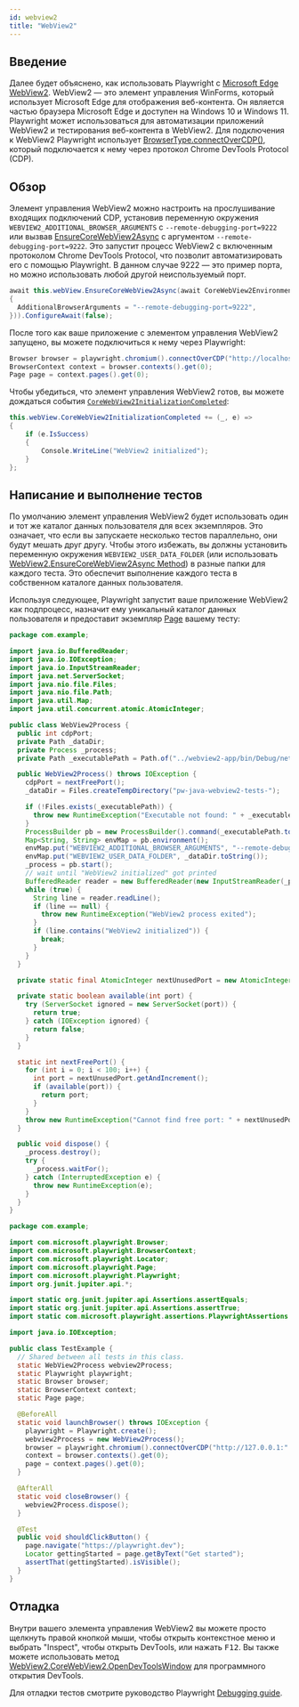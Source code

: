 ```yaml
---
id: webview2
title: "WebView2"
---
```


## Введение

Далее будет объяснено, как использовать Playwright с [Microsoft Edge WebView2](https://docs.microsoft.com/en-us/microsoft-edge/webview2/). WebView2 — это элемент управления WinForms, который использует Microsoft Edge для отображения веб-контента. Он является частью браузера Microsoft Edge и доступен на Windows 10 и Windows 11. Playwright может использоваться для автоматизации приложений WebView2 и тестирования веб-контента в WebView2. Для подключения к WebView2 Playwright использует [BrowserType.connectOverCDP()](/api/class-browsertype.mdx#browser-type-connect-over-cdp), который подключается к нему через протокол Chrome DevTools Protocol (CDP).

## Обзор

Элемент управления WebView2 можно настроить на прослушивание входящих подключений CDP, установив переменную окружения `WEBVIEW2_ADDITIONAL_BROWSER_ARGUMENTS` с `--remote-debugging-port=9222` или вызвав [EnsureCoreWebView2Async](https://docs.microsoft.com/en-us/dotnet/api/microsoft.web.webview2.wpf.webview2.ensurecorewebview2async?view=webview2-dotnet-1.0.1343.22) с аргументом `--remote-debugging-port=9222`. Это запустит процесс WebView2 с включенным протоколом Chrome DevTools Protocol, что позволит автоматизировать его с помощью Playwright. В данном случае 9222 — это пример порта, но можно использовать любой другой неиспользуемый порт.

```csharp
await this.webView.EnsureCoreWebView2Async(await CoreWebView2Environment.CreateAsync(null, null, new CoreWebView2EnvironmentOptions()
{
  AdditionalBrowserArguments = "--remote-debugging-port=9222",
})).ConfigureAwait(false);
```

После того как ваше приложение с элементом управления WebView2 запущено, вы можете подключиться к нему через Playwright:

```java
Browser browser = playwright.chromium().connectOverCDP("http://localhost:9222");
BrowserContext context = browser.contexts().get(0);
Page page = context.pages().get(0);
```

Чтобы убедиться, что элемент управления WebView2 готов, вы можете дождаться события [`CoreWebView2InitializationCompleted`](https://learn.microsoft.com/en-us/dotnet/api/microsoft.web.webview2.wpf.webview2.corewebview2initializationcompleted?view=webview2-dotnet-1.0.1343.22):

```csharp
this.webView.CoreWebView2InitializationCompleted += (_, e) =>
{
    if (e.IsSuccess)
    {
        Console.WriteLine("WebView2 initialized");
    }
};
```

## Написание и выполнение тестов

По умолчанию элемент управления WebView2 будет использовать один и тот же каталог данных пользователя для всех экземпляров. Это означает, что если вы запускаете несколько тестов параллельно, они будут мешать друг другу. Чтобы этого избежать, вы должны установить переменную окружения `WEBVIEW2_USER_DATA_FOLDER` (или использовать [WebView2.EnsureCoreWebView2Async Method](https://docs.microsoft.com/en-us/dotnet/api/microsoft.web.webview2.wpf.webview2.ensurecorewebview2async?view=webview2-dotnet-1.0.1343.22)) в разные папки для каждого теста. Это обеспечит выполнение каждого теста в собственном каталоге данных пользователя.

Используя следующее, Playwright запустит ваше приложение WebView2 как подпроцесс, назначит ему уникальный каталог данных пользователя и предоставит экземпляр [Page] вашему тесту:

<!-- исходный код доступен здесь для проверки работоспособности примеров https://github.com/mxschmitt/playwright-webview2-demo -->

```java title="WebView2Process.java"
package com.example;

import java.io.BufferedReader;
import java.io.IOException;
import java.io.InputStreamReader;
import java.net.ServerSocket;
import java.nio.file.Files;
import java.nio.file.Path;
import java.util.Map;
import java.util.concurrent.atomic.AtomicInteger;

public class WebView2Process {
  public int cdpPort;
  private Path _dataDir;
  private Process _process;
  private Path _executablePath = Path.of("../webview2-app/bin/Debug/net8.0-windows/webview2.exe");

  public WebView2Process() throws IOException {
    cdpPort = nextFreePort();
    _dataDir = Files.createTempDirectory("pw-java-webview2-tests-");

    if (!Files.exists(_executablePath)) {
      throw new RuntimeException("Executable not found: " + _executablePath);
    }
    ProcessBuilder pb = new ProcessBuilder().command(_executablePath.toAbsolutePath().toString());
    Map<String, String> envMap = pb.environment();
    envMap.put("WEBVIEW2_ADDITIONAL_BROWSER_ARGUMENTS", "--remote-debugging-port=" + cdpPort);
    envMap.put("WEBVIEW2_USER_DATA_FOLDER", _dataDir.toString());
    _process = pb.start();
    // wait until "WebView2 initialized" got printed
    BufferedReader reader = new BufferedReader(new InputStreamReader(_process.getInputStream()));
    while (true) {
      String line = reader.readLine();
      if (line == null) {
        throw new RuntimeException("WebView2 process exited");
      }
      if (line.contains("WebView2 initialized")) {
        break;
      }
    }
  }

  private static final AtomicInteger nextUnusedPort = new AtomicInteger(9000);

  private static boolean available(int port) {
    try (ServerSocket ignored = new ServerSocket(port)) {
      return true;
    } catch (IOException ignored) {
      return false;
    }
  }

  static int nextFreePort() {
    for (int i = 0; i < 100; i++) {
      int port = nextUnusedPort.getAndIncrement();
      if (available(port)) {
        return port;
      }
    }
    throw new RuntimeException("Cannot find free port: " + nextUnusedPort.get());
  }

  public void dispose() {
    _process.destroy();
    try {
      _process.waitFor();
    } catch (InterruptedException e) {
      throw new RuntimeException(e);
    }
  }
}
```

```java title="TestExample.java"
package com.example;

import com.microsoft.playwright.Browser;
import com.microsoft.playwright.BrowserContext;
import com.microsoft.playwright.Locator;
import com.microsoft.playwright.Page;
import com.microsoft.playwright.Playwright;
import org.junit.jupiter.api.*;

import static org.junit.jupiter.api.Assertions.assertEquals;
import static org.junit.jupiter.api.Assertions.assertTrue;
import static com.microsoft.playwright.assertions.PlaywrightAssertions.assertThat;

import java.io.IOException;

public class TestExample {
  // Shared between all tests in this class.
  static WebView2Process webview2Process;
  static Playwright playwright;
  static Browser browser;
  static BrowserContext context;
  static Page page;

  @BeforeAll
  static void launchBrowser() throws IOException {
    playwright = Playwright.create();
    webview2Process = new WebView2Process();
    browser = playwright.chromium().connectOverCDP("http://127.0.0.1:" + webview2Process.cdpPort);
    context = browser.contexts().get(0);
    page = context.pages().get(0);
  }

  @AfterAll
  static void closeBrowser() {
    webview2Process.dispose();
  }

  @Test
  public void shouldClickButton() {
    page.navigate("https://playwright.dev");
    Locator gettingStarted = page.getByText("Get started");
    assertThat(gettingStarted).isVisible();
  }
}
```

## Отладка

Внутри вашего элемента управления WebView2 вы можете просто щелкнуть правой кнопкой мыши, чтобы открыть контекстное меню и выбрать "Inspect", чтобы открыть DevTools, или нажать <kbd>F12</kbd>. Вы также можете использовать метод [WebView2.CoreWebView2.OpenDevToolsWindow](https://learn.microsoft.com/en-us/dotnet/api/microsoft.web.webview2.core.corewebview2.opendevtoolswindow?view=webview2-dotnet-1.0.1462.37) для программного открытия DevTools.

Для отладки тестов смотрите руководство Playwright [Debugging guide](./debug).


[APIRequest]: /api/class-apirequest.mdx "APIRequest"
[APIRequestContext]: /api/class-apirequestcontext.mdx "APIRequestContext"
[APIResponse]: /api/class-apiresponse.mdx "APIResponse"
[APIResponseAssertions]: /api/class-apiresponseassertions.mdx "APIResponseAssertions"
[Browser]: /api/class-browser.mdx "Browser"
[BrowserContext]: /api/class-browsercontext.mdx "BrowserContext"
[BrowserType]: /api/class-browsertype.mdx "BrowserType"
[CDPSession]: /api/class-cdpsession.mdx "CDPSession"
[Clock]: /api/class-clock.mdx "Clock"
[ConsoleMessage]: /api/class-consolemessage.mdx "ConsoleMessage"
[Dialog]: /api/class-dialog.mdx "Dialog"
[Download]: /api/class-download.mdx "Download"
[ElementHandle]: /api/class-elementhandle.mdx "ElementHandle"
[FileChooser]: /api/class-filechooser.mdx "FileChooser"
[FormData]: /api/class-formdata.mdx "FormData"
[Frame]: /api/class-frame.mdx "Frame"
[FrameLocator]: /api/class-framelocator.mdx "FrameLocator"
[JSHandle]: /api/class-jshandle.mdx "JSHandle"
[Keyboard]: /api/class-keyboard.mdx "Keyboard"
[Locator]: /api/class-locator.mdx "Locator"
[LocatorAssertions]: /api/class-locatorassertions.mdx "LocatorAssertions"
[Mouse]: /api/class-mouse.mdx "Mouse"
[Page]: /api/class-page.mdx "Page"
[PageAssertions]: /api/class-pageassertions.mdx "PageAssertions"
[Playwright]: /api/class-playwright.mdx "Playwright"
[PlaywrightAssertions]: /api/class-playwrightassertions.mdx "PlaywrightAssertions"
[PlaywrightException]: /api/class-playwrightexception.mdx "PlaywrightException"
[Request]: /api/class-request.mdx "Request"
[RequestOptions]: /api/class-requestoptions.mdx "RequestOptions"
[Response]: /api/class-response.mdx "Response"
[Route]: /api/class-route.mdx "Route"
[Selectors]: /api/class-selectors.mdx "Selectors"
[TimeoutError]: /api/class-timeouterror.mdx "TimeoutError"
[Touchscreen]: /api/class-touchscreen.mdx "Touchscreen"
[Tracing]: /api/class-tracing.mdx "Tracing"
[Video]: /api/class-video.mdx "Video"
[WebError]: /api/class-weberror.mdx "WebError"
[WebSocket]: /api/class-websocket.mdx "WebSocket"
[WebSocketFrame]: /api/class-websocketframe.mdx "WebSocketFrame"
[WebSocketRoute]: /api/class-websocketroute.mdx "WebSocketRoute"
[Worker]: /api/class-worker.mdx "Worker"
[Element]: https://developer.mozilla.org/en-US/docs/Web/API/element "Element"
[EvaluationArgument]: /evaluating.mdx#evaluation-argument "EvaluationArgument"
[Promise]: https://developer.mozilla.org/en-US/docs/Web/JavaScript/Reference/Global_Objects/Promise "Promise"
[iterator]: https://developer.mozilla.org/en-US/docs/Web/JavaScript/Reference/Iteration_protocols "Iterator"
[origin]: https://developer.mozilla.org/en-US/docs/Glossary/Origin "Origin"
[selector]: https://developer.mozilla.org/en-US/docs/Web/CSS/CSS_Selectors "selector"
[Serializable]: https://developer.mozilla.org/en-US/docs/Web/JavaScript/Reference/Global_Objects/JSON/stringify#Description "Serializable"
[UIEvent.detail]: https://developer.mozilla.org/en-US/docs/Web/API/UIEvent/detail "UIEvent.detail"
[UnixTime]: https://en.wikipedia.org/wiki/Unix_time "Unix Time"
[xpath]: https://developer.mozilla.org/en-US/docs/Web/XPath "xpath"

[boolean]: https://docs.oracle.com/javase/tutorial/java/nutsandbolts/datatypes.html "boolean"
[byte&#91;&#93;]: https://docs.oracle.com/javase/tutorial/java/nutsandbolts/datatypes.html "byte[]"
[Consumer]: https://docs.oracle.com/javase/8/docs/api/java/util/function/Consumer.html "Consumer"
[Date]: https://docs.oracle.com/javase/8/docs/api/java/util/Date.html "Date"
[double]: https://docs.oracle.com/javase/tutorial/java/nutsandbolts/datatypes.html "double"
[InputStream]: https://docs.oracle.com/javase/8/docs/api/java/io/InputStream.html "InputStream"
[int]: https://docs.oracle.com/javase/tutorial/java/nutsandbolts/datatypes.html "int"
[long]: https://docs.oracle.com/javase/tutorial/java/nutsandbolts/datatypes.html "long"
[JsonObject]: https://www.javadoc.io/doc/com.google.code.gson/gson/latest/com.google.gson/com/google/gson/JsonObject.html "JsonObject"
[List]: https://docs.oracle.com/javase/8/docs/api/java/util/List.html "List"
[Map]: https://docs.oracle.com/javase/8/docs/api/java/util/Map.html "Map"
[null]: https://docs.oracle.com/javase/specs/jls/se8/html/jls-3.html#jls-3.10.7 "null"
[Object]: https://docs.oracle.com/javase/8/docs/api/java/lang/Object.html "Object"
[Path]: https://docs.oracle.com/javase/8/docs/api/java/nio/file/Path.html "Path"
[Pattern]: https://docs.oracle.com/javase/8/docs/api/java/util/regex/Pattern.html "Pattern"
[Predicate]: https://docs.oracle.com/javase/8/docs/api/java/util/function/Predicate.html "Predicate"
[void]: https://docs.oracle.com/javase/tutorial/java/javaOO/methods.html "void"
[Runnable]: https://docs.oracle.com/javase/8/docs/api/java/lang/Runnable.html "Runnable"
[RuntimeException]: https://docs.oracle.com/javase/8/docs/api/java/lang/RuntimeException.html "RuntimeException"
[String]: https://docs.oracle.com/javase/8/docs/api/java/lang/String.html "String"

[all available image tags]: https://mcr.microsoft.com/en-us/product/playwright/java/about "all available image tags"
[Microsoft Artifact Registry]: https://mcr.microsoft.com/en-us/product/playwright/java/about "Microsoft Artifact Registry"
[Dockerfile.noble]: https://github.com/microsoft/playwright-java/blob/main/utils/docker/Dockerfile.noble "Dockerfile.noble"
